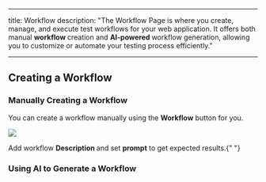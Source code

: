 
---

title: Workflow
description: "The Workflow Page is where you create, manage, and execute test workflows for your web application. It offers both manual <b> workflow </b> creation and <b> AI-powered </b> workflow generation, allowing you to customize or automate your testing process efficiently."

---

## Creating a Workflow

### Manually Creating a Workflow

You can create a workflow manually using the <b> Workflow</b> button for you.

<img src="/images/createWorkflow.png" className="w-full rounded-xl shadow-xl" />

Add workflow <b> Description </b> and set <b>prompt</b> to get expected results.{" "}

### Using AI to Generate a Workflow

